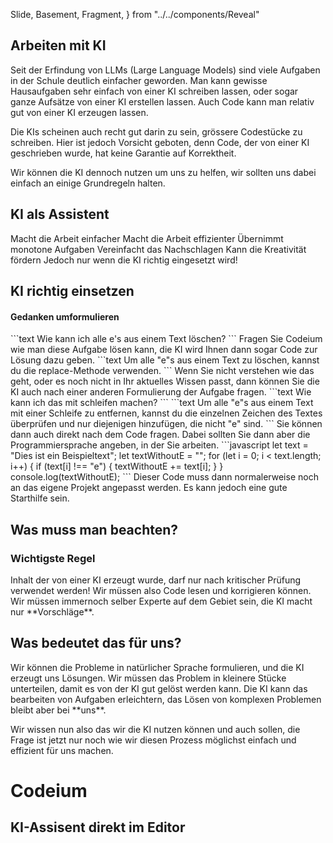   Slide,
  Basement,
  Fragment,
} from "../../components/Reveal"


<Chapter>

## Arbeiten mit KI

Seit der Erfindung von LLMs (Large Language Models) sind viele Aufgaben in der
Schule deutlich einfacher geworden. Man kann gewisse Hausaufgaben sehr einfach
von einer KI schreiben lassen, oder sogar ganze Aufsätze von einer KI erstellen
lassen. Auch Code kann man relativ gut von einer KI erzeugen lassen.

Die KIs scheinen auch recht gut darin zu sein, grössere Codestücke zu schreiben.
Hier ist jedoch Vorsicht geboten, denn Code, der von einer KI geschrieben wurde,
hat keine Garantie auf Korrektheit.

Wir können die KI dennoch nutzen um uns zu helfen, wir sollten uns dabei einfach
an einige Grundregeln halten.

<VSpace space="2rem" />

<Presentation>
<Slide>
<h2>KI als Assistent</h2>
<Basement>
    <Fragment>Macht die Arbeit einfacher</Fragment>
    <Fragment>Macht die Arbeit effizienter</Fragment>
    <Fragment>Übernimmt monotone Aufgaben</Fragment>
    <Fragment>Vereinfacht das Nachschlagen</Fragment>
    <Fragment>Kann die Kreativität fördern</Fragment>
</Basement>
<Basement>Jedoch nur wenn die KI richtig eingesetzt wird!</Basement>
</Slide>
<Slide>
<h2>KI richtig einsetzen</h2>
<h4>Gedanken umformulieren</h4>
<Basement>
    <Fragment>
    ```text
    Wie kann ich alle e's aus einem Text löschen?
    ```
    </Fragment>
    <Fragment>
    Fragen Sie Codeium wie man diese Aufgabe lösen kann, die KI wird Ihnen dann sogar Code zur Lösung dazu geben.
    </Fragment>
</Basement>
<Basement>      
```text
Um alle "e"s aus einem Text zu löschen, kannst du die
replace-Methode verwenden.
```
</Basement>
<Basement>
    Wenn Sie nicht verstehen wie das geht, oder es noch nicht in Ihr aktuelles Wissen passt, dann können Sie die KI auch nach einer anderen Formulierung der Aufgabe fragen.
</Basement>
<Basement>
```text
Wie kann ich das mit schleifen machen?
```
</Basement>
<Basement>
```text
Um alle "e"s aus einem Text mit einer Schleife
zu entfernen, kannst du die einzelnen Zeichen 
des Textes überprüfen und nur diejenigen 
hinzufügen, die nicht "e" sind. 
```
</Basement>
<Basement>
    Sie können dann auch direkt nach dem Code fragen. Dabei sollten Sie dann aber die Programmiersprache angeben, in der Sie arbeiten.
</Basement>
<Basement>
```javascript
let text = "Dies ist ein Beispieltext";
let textWithoutE = "";
for (let i = 0; i < text.length; i++) {
    if (text[i] !== "e") {
        textWithoutE += text[i];
    }
}
console.log(textWithoutE);
```
</Basement>
<Basement>
    Dieser Code muss dann normalerweise noch an das eigene Projekt angepasst werden. Es kann jedoch eine gute Starthilfe sein.
</Basement>
</Slide>

<Slide>
  <h2>Was muss man beachten?</h2>
  <Basement>
    <h3>Wichtigste Regel</h3>
    Inhalt der von einer KI erzeugt wurde, darf nur nach kritischer Prüfung verwendet
    werden!
  </Basement>
  <Basement>Wir müssen also Code lesen und korrigieren können.</Basement>
  <Basement>
    Wir müssen immernoch selber Experte auf dem Gebiet sein, die KI macht nur
    **Vorschläge**.
  </Basement>
</Slide>

<Slide>
  <h2>Was bedeutet das für uns?</h2>
  <Basement>
    Wir können die Probleme in natürlicher Sprache formulieren, und die KI
    erzeugt uns Lösungen.
  </Basement>
  <Basement>
    Wir müssen das Problem in kleinere Stücke unterteilen, damit es von der KI
    gut gelöst werden kann.
  </Basement>
  <Basement>
    Die KI kann das bearbeiten von Aufgaben erleichtern, das Lösen von komplexen
    Problemen bleibt aber bei **uns**.
  </Basement>
</Slide>

</Presentation>

<VSpace space="2rem" />

Wir wissen nun also das wir die KI nutzen können und auch sollen, die Frage ist
jetzt nur noch wie wir diesen Prozess möglichst einfach und effizient für uns
machen.

<VSpace space="2rem" />

<Presentation>
  <Slide>
    <h1>Codeium</h1>
  </Slide>
  <Slide>
    <h2>KI-Assisent direkt im Editor</h2>
  </Slide>
</Presentation>

</Chapter>
